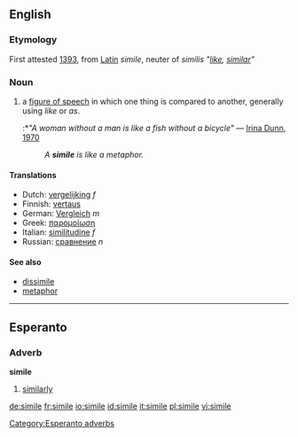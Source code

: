 ==English==
===Etymology===
First attested [[w:1393|1393]], from [[Latin]] ''simile'', neuter of ''similis'' ''"[[like]], [[similar]]"''
===Noun===
{{en-noun}}

# {{cattag|linguistics}} a [[figure of speech]] in which one thing is compared to another, generally using ''like'' or ''as''.
#:*''"A woman without a man is like a fish without a bicycle"'' &mdash; [[w:Irina Dunn|Irina Dunn]], [[w:1970|1970]]
#:''A '''simile''' is like a metaphor.'' <!-- I almost deleted this but thought Wiktionary can afford a little fun. -->

==== Translations ====
*Dutch: [[vergelijking]] ''f''
*Finnish: [[vertaus]]
*German: [[Vergleich]] ''m''
*Greek: [[παρομοίωση]]
*Italian: [[similitudine]] ''f''
*Russian: [[сравнение]] ''n''

====See also====
*[[dissimile]]
*[[metaphor]]

----

==Esperanto==
===Adverb===
'''simile'''
# [[similarly]]

[[Category:Esperanto adverbs]]

[[de:simile]]
[[fr:simile]]
[[io:simile]]
[[id:simile]]
[[it:simile]]
[[pl:simile]]
[[vi:simile]]